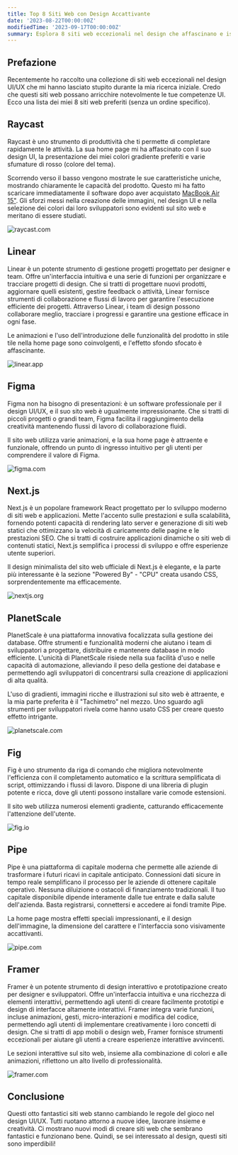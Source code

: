 ```yaml
---
title: Top 8 Siti Web con Design Accattivante
date: '2023-08-22T00:00:00Z'
modifiedTime: '2023-09-17T00:00:00Z'
summary: Esplora 8 siti web eccezionali nel design che affascinano e ispirano.
---
```


## Prefazione

Recentemente ho raccolto una collezione di siti web eccezionali nel design UI/UX che mi hanno lasciato stupito durante la mia ricerca iniziale. Credo che questi siti web possano arricchire notevolmente le tue competenze UI. Ecco una lista dei miei 8 siti web preferiti (senza un ordine specifico).

## Raycast

Raycast è uno strumento di produttività che ti permette di completare rapidamente le attività. La sua home page mi ha affascinato con il suo design UI, la presentazione dei miei colori gradiente preferiti e varie sfumature di rosso (colore del tema).

Scorrendo verso il basso vengono mostrate le sue caratteristiche uniche, mostrando chiaramente le capacità del prodotto. Questo mi ha fatto scaricare immediatamente il software dopo aver acquistato [MacBook Air 15"](/uses). Gli sforzi messi nella creazione delle immagini, nel design UI e nella selezione dei colori dai loro sviluppatori sono evidenti sul sito web e meritano di essere studiati.

<Image
  src='/images/blog/top-8-attractive-web-design-websites/raycast-com.png'
  width={1920}
  height={1024}
  alt='raycast.com'
/>

<LinkCard href='https://www.raycast.com' hostname='raycast.com' title='Raycast' />

## Linear

Linear è un potente strumento di gestione progetti progettato per designer e team. Offre un'interfaccia intuitiva e una serie di funzioni per organizzare e tracciare progetti di design. Che si tratti di progettare nuovi prodotti, aggiornare quelli esistenti, gestire feedback o attività, Linear fornisce strumenti di collaborazione e flussi di lavoro per garantire l'esecuzione efficiente dei progetti. Attraverso Linear, i team di design possono collaborare meglio, tracciare i progressi e garantire una gestione efficace in ogni fase.

Le animazioni e l'uso dell'introduzione delle funzionalità del prodotto in stile tile nella home page sono coinvolgenti, e l'effetto sfondo sfocato è affascinante.

<Image
  src='/images/blog/top-8-attractive-web-design-websites/linear-app.png'
  width={1920}
  height={1024}
  alt='linear.app'
/>

<LinkCard href='https://linear.app' hostname='linear.app' title='Linear' />

## Figma

Figma non ha bisogno di presentazioni: è un software professionale per il design UI/UX, e il suo sito web è ugualmente impressionante. Che si tratti di piccoli progetti o grandi team, Figma facilita il raggiungimento della creatività mantenendo flussi di lavoro di collaborazione fluidi.

Il sito web utilizza varie animazioni, e la sua home page è attraente e funzionale, offrendo un punto di ingresso intuitivo per gli utenti per comprendere il valore di Figma.

<Image
  src='/images/blog/top-8-attractive-web-design-websites/figma-com.png'
  width={1920}
  height={1024}
  alt='figma.com'
/>

<LinkCard href='https://www.figma.com' hostname='figma.com' title='Figma' />

## Next.js

Next.js è un popolare framework React progettato per lo sviluppo moderno di siti web e applicazioni. Mette l'accento sulle prestazioni e sulla scalabilità, fornendo potenti capacità di rendering lato server e generazione di siti web statici che ottimizzano la velocità di caricamento delle pagine e le prestazioni SEO. Che si tratti di costruire applicazioni dinamiche o siti web di contenuti statici, Next.js semplifica i processi di sviluppo e offre esperienze utente superiori.

Il design minimalista del sito web ufficiale di Next.js è elegante, e la parte più interessante è la sezione "Powered By" - "CPU" creata usando CSS, sorprendentemente ma efficacemente.

<Image
  src='/images/blog/top-8-attractive-web-design-websites/nextjs-org.png'
  width={1920}
  height={1024}
  alt='nextjs.org'
/>

<LinkCard href='https://nextjs.org' hostname='nextjs.org' title='Nextjs' />

## PlanetScale

PlanetScale è una piattaforma innovativa focalizzata sulla gestione dei database. Offre strumenti e funzionalità moderni che aiutano i team di sviluppatori a progettare, distribuire e mantenere database in modo efficiente. L'unicità di PlanetScale risiede nella sua facilità d'uso e nelle capacità di automazione, alleviando il peso della gestione dei database e permettendo agli sviluppatori di concentrarsi sulla creazione di applicazioni di alta qualità.

L'uso di gradienti, immagini ricche e illustrazioni sul sito web è attraente, e la mia parte preferita è il "Tachimetro" nel mezzo. Uno sguardo agli strumenti per sviluppatori rivela come hanno usato CSS per creare questo effetto intrigante.

<Image
  src='/images/blog/top-8-attractive-web-design-websites/planetscale-com.png'
  width={1920}
  height={1024}
  alt='planetscale.com'
/>

<LinkCard href='https://planetscale.com' hostname='planetscale.com' title='PlanetScale' />

## Fig

Fig è uno strumento da riga di comando che migliora notevolmente l'efficienza con il completamento automatico e la scrittura semplificata di script, ottimizzando i flussi di lavoro. Dispone di una libreria di plugin potente e ricca, dove gli utenti possono installare varie comode estensioni.

Il sito web utilizza numerosi elementi gradiente, catturando efficacemente l'attenzione dell'utente.

<Image src='/images/blog/top-8-attractive-web-design-websites/fig-io.png' width={1920} height={1024} alt='fig.io' />

<LinkCard href='https://fig.io' hostname='fig.io' title='Fig' />

## Pipe

Pipe è una piattaforma di capitale moderna che permette alle aziende di trasformare i futuri ricavi in capitale anticipato. Connessioni dati sicure in tempo reale semplificano il processo per le aziende di ottenere capitale operativo. Nessuna diluizione o ostacoli di finanziamento tradizionali. Il tuo capitale disponibile dipende interamente dalle tue entrate e dalla salute dell'azienda. Basta registrarsi, connettersi e accedere ai fondi tramite Pipe.

La home page mostra effetti speciali impressionanti, e il design dell'immagine, la dimensione del carattere e l'interfaccia sono visivamente accattivanti.

<Image src='/images/blog/top-8-attractive-web-design-websites/pipe-com.png' width={1920} height={1024} alt='pipe.com' />

<LinkCard href='https://pipe.com' hostname='pipe.com' title='Pipe' />

## Framer

Framer è un potente strumento di design interattivo e prototipazione creato per designer e sviluppatori. Offre un'interfaccia intuitiva e una ricchezza di elementi interattivi, permettendo agli utenti di creare facilmente prototipi e design di interfacce altamente interattivi. Framer integra varie funzioni, incluse animazioni, gesti, micro-interazioni e modifica del codice, permettendo agli utenti di implementare creativamente i loro concetti di design. Che si tratti di app mobili o design web, Framer fornisce strumenti eccezionali per aiutare gli utenti a creare esperienze interattive avvincenti.

Le sezioni interattive sul sito web, insieme alla combinazione di colori e alle animazioni, riflettono un alto livello di professionalità.

<Image
  src='/images/blog/top-8-attractive-web-design-websites/framer-com.png'
  width={1920}
  height={1024}
  alt='framer.com'
/>

<LinkCard href='https://www.framer.com' hostname='framer.com' title='Framer' />

## Conclusione

Questi otto fantastici siti web stanno cambiando le regole del gioco nel design UI/UX. Tutti ruotano attorno a nuove idee, lavorare insieme e creatività. Ci mostrano nuovi modi di creare siti web che sembrano fantastici e funzionano bene. Quindi, se sei interessato al design, questi siti sono imperdibili!